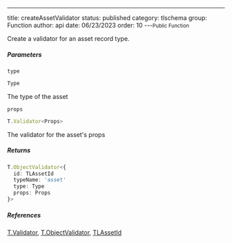 ---
title: createAssetValidator
status: published
category: tlschema
group: Function
author: api
date: 06/23/2023
order: 10
---<Small>Public Function</Small>

Create a validator for an asset record type.


##### Parameters


<ParametersTable>

<ParametersTableRow>
<ParametersTableName>

`type`

</ParametersTableName>
<ParametersTableDescription>

```ts
Type
```

The type of the asset




</ParametersTableDescription>
</ParametersTableRow>
<ParametersTableRow>
<ParametersTableName>

`props`

</ParametersTableName>
<ParametersTableDescription>

```ts
T.Validator<Props>
```

The validator for the asset's props




</ParametersTableDescription>
</ParametersTableRow>
</ParametersTable>

##### Returns


```ts
T.ObjectValidator<{
  id: TLAssetId
  typeName: 'asset'
  type: Type
  props: Props
}>
```

##### References

[T.Validator](/gen/validate/Validator-class), [T.ObjectValidator](/gen/validate/ObjectValidator-class), [TLAssetId](/gen/tlschema/TLAssetId-type)

